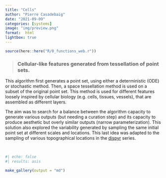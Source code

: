 ```yaml
---
title: "Cells"
author: "Pierre Casadebaig"
date: "2021-09-09"
categories: [systems]
image: "img/preview.png"
format:  html
lightbox: true
---
```


```r
source(here::here("R/0_functions_web.r"))
```


> ### Cellular-like features generated from tessellation of point sets.

This algorithm first generates a point set, using either a deterministic (ODE) or stochastic method. Then, a space tessellation method is used on a subset of the original point set. This method is used for different features loosely inspired by cellular biology (e.g. cells, tissues, vessels), that are assembled as different layers.

The aim was to search for a balance between the algorithm capacity to generate various outputs (but needing a curation step) and its capacity to produce aesthetic but overly similar outputs (narrow parameterization). This solution also explored the variability generated by sampling the same initial point set at different scales and locations. This last idea was adapted to the sampling of various topographical locations in the [dispyr](/posts/process/dispyr/index.qmd) series.

<br>

::: {.column-body-outset .gallery-grid}
```r
#| echo: false
#| results: asis

make_gallery(output = "md")

```
::: 


